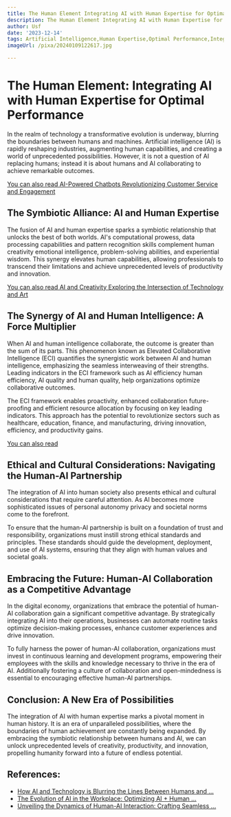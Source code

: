 ```yaml
---
title: The Human Element Integrating AI with Human Expertise for Optimal Performance
description: The Human Element Integrating AI with Human Expertise for Optimal Performance
author: Usf
date: '2023-12-14'
tags: Artificial Intelligence,Human Expertise,Optimal Performance,Integration
imageUrl: /pixa/20240109122617.jpg

---
```

# The Human Element: Integrating AI with Human Expertise for Optimal Performance

In the realm of technology a transformative evolution is underway, blurring the boundaries between humans and machines. Artificial intelligence (AI) is rapidly reshaping industries, augmenting human capabilities, and creating a  world of unprecedented possibilities. However,  it is  not a question of AI replacing humans; instead it is about humans  and AI collaborating to  achieve remarkable outcomes.

[You can also read AI-Powered Chatbots Revolutionizing Customer Service and Engagement](AI-Powered%20Chatbots%20Revolutionizing%20Customer%20Service%20and%20Engagement)


## The Symbiotic Alliance: AI and Human Expertise

The fusion of AI and human expertise sparks a symbiotic relationship that unlocks the best of  both worlds. AI's computational prowess, data processing capabilities and  pattern recognition skills complement human creativity emotional intelligence, problem-solving abilities, and experiential wisdom. This synergy  elevates human capabilities,  allowing professionals to transcend their limitations and  achieve unprecedented levels of productivity and innovation.

[You can also read AI and Creativity Exploring the  Intersection of Technology and Art](AI%20and%20Creativity%20Exploring%20the%20Intersection%20of%20Technology%20and%20Art)


## The Synergy  of AI and Human Intelligence: A Force Multiplier

When AI and human intelligence collaborate,  the outcome is greater than the sum of its parts. This  phenomenon known as Elevated Collaborative Intelligence (ECI) quantifies the synergistic  work between AI and human intelligence, emphasizing  the seamless interweaving of their strengths.  Leading indicators  in the ECI framework such as AI efficiency human efficiency, AI quality and human quality,  help organizations optimize collaborative outcomes.

The ECI framework enables  proactivity, enhanced collaboration  future-proofing and efficient resource allocation by focusing on key leading indicators. This approach has  the potential to revolutionize sectors such as healthcare, education, finance, and manufacturing,  driving innovation, efficiency, and productivity gains.

[You can also read ]()


##  Ethical and Cultural Considerations: Navigating the Human-AI Partnership

The integration of AI  into human society also presents ethical  and cultural considerations  that require careful attention. As AI becomes more sophisticated issues of personal autonomy privacy and  societal norms come to the forefront.

To ensure that the  human-AI partnership is built  on a  foundation of trust and responsibility, organizations  must instill  strong ethical standards  and principles. These standards should guide the development, deployment, and use of AI systems, ensuring that they align with human values and societal goals.

## Embracing the Future: Human-AI Collaboration as a Competitive Advantage

In the digital economy, organizations that embrace the potential of human-AI collaboration gain a significant competitive advantage. By strategically integrating AI into their operations, businesses can automate  routine tasks optimize decision-making processes, enhance customer  experiences and drive innovation.

To fully harness the power of human-AI collaboration, organizations must invest in continuous learning and development programs, empowering  their employees  with the skills and knowledge necessary to thrive in  the era  of  AI.  Additionally fostering a culture of collaboration and  open-mindedness  is essential to encouraging effective human-AI partnerships.

## Conclusion: A New Era of Possibilities

The integration of AI  with human expertise marks a pivotal moment in human history. It is  an era of unparalleled possibilities, where the boundaries of human achievement  are constantly being expanded. By embracing the symbiotic relationship between humans  and AI, we can unlock unprecedented levels of creativity, productivity, and innovation,  propelling humanity forward into a future of  endless potential.

## References:
- [How AI and Technology is Blurring the Lines Between Humans and ...](https://www.expresscomputer.in/guest-blogs/how-ai-and-technology-is-blurring-the-lines-between-humans-and-machines/105150/)
- [The Evolution of AI in the Workplace: Optimizing AI + Human ...](https://medium.com/@carsten.krause/the-evolution-of-ai-in-the-workplace-optimizing-ai-human-intelligence-for-elevated-collaborative-993145064685)
- [Unveiling the Dynamics of Human-AI Interaction: Crafting Seamless ...](https://www.linkedin.com/pulse/unveiling-dynamics-human-ai-interaction-crafting-seamless-conversations)
